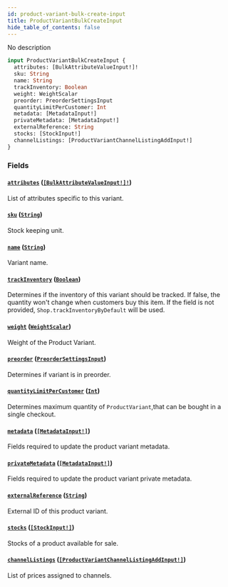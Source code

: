 ```yaml
---
id: product-variant-bulk-create-input
title: ProductVariantBulkCreateInput
hide_table_of_contents: false
---
```


No description

```graphql
input ProductVariantBulkCreateInput {
  attributes: [BulkAttributeValueInput!]!
  sku: String
  name: String
  trackInventory: Boolean
  weight: WeightScalar
  preorder: PreorderSettingsInput
  quantityLimitPerCustomer: Int
  metadata: [MetadataInput!]
  privateMetadata: [MetadataInput!]
  externalReference: String
  stocks: [StockInput!]
  channelListings: [ProductVariantChannelListingAddInput!]
}
```

### Fields

#### [`attributes`](#) ([`[BulkAttributeValueInput!]!`](../../../developer/api-reference/inputs/bulk-attribute-value-input))

List of attributes specific to this variant.

#### [`sku`](#) ([`String`](../../../developer/api-reference/scalars/string))

Stock keeping unit.

#### [`name`](#) ([`String`](../../../developer/api-reference/scalars/string))

Variant name.

#### [`trackInventory`](#) ([`Boolean`](../../../developer/api-reference/scalars/boolean))

Determines if the inventory of this variant should be tracked. If false, the quantity won't change when customers buy this item. If the field is not provided, `Shop.trackInventoryByDefault` will be used.

#### [`weight`](#) ([`WeightScalar`](../../../developer/api-reference/scalars/weight-scalar))

Weight of the Product Variant.

#### [`preorder`](#) ([`PreorderSettingsInput`](../../../developer/api-reference/inputs/preorder-settings-input))

Determines if variant is in preorder.

#### [`quantityLimitPerCustomer`](#) ([`Int`](../../../developer/api-reference/scalars/int))

Determines maximum quantity of `ProductVariant`,that can be bought in a single checkout.

#### [`metadata`](#) ([`[MetadataInput!]`](../../../developer/api-reference/inputs/metadata-input))

Fields required to update the product variant metadata.

#### [`privateMetadata`](#) ([`[MetadataInput!]`](../../../developer/api-reference/inputs/metadata-input))

Fields required to update the product variant private metadata.

#### [`externalReference`](#) ([`String`](../../../developer/api-reference/scalars/string))

External ID of this product variant.

#### [`stocks`](#) ([`[StockInput!]`](../../../developer/api-reference/inputs/stock-input))

Stocks of a product available for sale.

#### [`channelListings`](#) ([`[ProductVariantChannelListingAddInput!]`](../../../developer/api-reference/inputs/product-variant-channel-listing-add-input))

List of prices assigned to channels.
